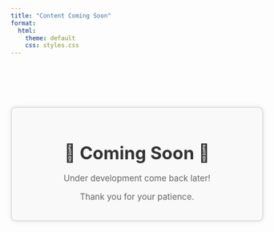 ```yaml
---
title: "Content Coming Soon"
format: 
  html:
    theme: default
    css: styles.css
---
```


<div class="coming-soon-container">
  <h1>🚧 Coming Soon 🚧</h1>
  <p>Under development come back later!</p>
  <p>Thank you for your patience.</p>
</div>

<style>
.coming-soon-container {
  text-align: center;
  margin-top: 100px;
  padding: 20px;
  border: 2px solid #ddd;
  border-radius: 10px;
  background-color: #f9f9f9;
  box-shadow: 0 0 10px rgba(0, 0, 0, 0.1);
}

.coming-soon-container h1 {
  font-size: 2.5em;
  color: #333;
  margin-bottom: 20px;
}

.coming-soon-container p {
  font-size: 1.2em;
  color: #666;
}

@media (max-width: 600px) {
  .coming-soon-container h1 {
    font-size: 2em;
  }

  .coming-soon-container p {
    font-size: 1em;
  }
}
</style>


